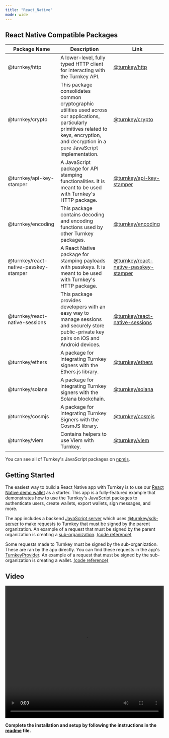 ```yaml
---
title: "React_Native"
mode: wide
---
```

  
## React Native Compatible Packages

| Package Name                          | Description                                                                                                                                                                                     | Link                                                                                                         |
| ------------------------------------- | ----------------------------------------------------------------------------------------------------------------------------------------------------------------------------------------------- | ------------------------------------------------------------------------------------------------------------ |
| @turnkey/http                         | A lower-level, fully typed HTTP client for interacting with the Turnkey API.                                                                                                                    | [@turnkey/http](https://www.npmjs.com/package/@turnkey/http)                                                 |
| @turnkey/crypto                       | This package consolidates common cryptographic utilities used across our applications, particularly primitives related to keys, encryption, and decryption in a pure JavaScript implementation. | [@turnkey/crypto](https://www.npmjs.com/package/@turnkey/crypto)                                             |
| @turnkey/api-key-stamper              | A JavaScript package for API stamping functionalities. It is meant to be used with Turnkey's HTTP package.                                                                                      | [@turnkey/api-key-stamper](https://www.npmjs.com/package/@turnkey/api-key-stamper)                           |
| @turnkey/encoding                     | This package contains decoding and encoding functions used by other Turnkey packages.                                                                                                           | [@turnkey/encoding](https://www.npmjs.com/package/@turnkey/encoding)                                         |
| @turnkey/react-native-passkey-stamper | A React Native package for stamping payloads with passkeys. It is meant to be used with Turnkey's HTTP package.                                                                                 | [@turnkey/react-native-passkey-stamper](https://www.npmjs.com/package/@turnkey/react-native-passkey-stamper) |
| @turnkey/react-native-sessions        | This package provides developers with an easy way to manage sessions and securely store public-private key pairs on iOS and Android devices.                                                    | [@turnkey/react-native-sessions](https://www.npmjs.com/package/@turnkey/react-native-sessions)               |
| @turnkey/ethers                       | A package for integrating Turnkey signers with the Ethers.js library.                                                                                                                           | [@turnkey/ethers](https://www.npmjs.com/package/@turnkey/ethers)                                             |
| @turnkey/solana                       | A package for integrating Turnkey signers with the Solana blockchain.                                                                                                                           | [@turnkey/solana](https://www.npmjs.com/package/@turnkey/solana)                                             |
| @turnkey/cosmjs                       | A package for integrating Turnkey Signers with the CosmJS library.                                                                                                                              | [@turnkey/cosmjs](https://www.npmjs.com/package/@turnkey/cosmjs)                                             |
| @turnkey/viem                         | Contains helpers to use Viem with Turnkey.                                                                                                                                                      | [@turnkey/viem](https://www.npmjs.com/package/@turnkey/viem)                                                 |

You can see all of Turnkey's JavaScript packages on [npmjs](https://www.npmjs.com/search?q=keywords:Turnkey).

## Getting Started

The easiest way to build a React Native app with Turnkey is to use our [React Native demo wallet](https://github.com/tkhq/react-native-demo-wallet) as a starter. This app is a fully-featured example that demonstrates how to use the Turnkey's JavaScript packages to authenticate users, create wallets, export wallets, sign messages, and more.

The app includes a backend [JavaScript server](https://github.com/tkhq/react-native-demo-wallet/blob/main/app/turnkey%2Bapi.ts) which uses [@turnkey/sdk-server](https://www.npmjs.com/package/@turnkey/sdk-server) to make requests to Turnkey that must be signed by the parent organization. An example of a request that must be signed by the parent organization is creating a [sub-organization](/concepts/sub-organizations). [(code reference)](https://github.com/tkhq/react-native-demo-wallet/blob/6200e34563ed5076a1f7305c9aaa8f65d9242b53/app/turnkey%2Bapi.ts#L132-L192)

Some requests made to Turnkey must be signed by the sub-organization. These are ran by the app directly. You can find these requests in the app's [TurnkeyProvider](https://github.com/tkhq/react-native-demo-wallet/blob/main/providers/turnkey.tsx). An example of a request that must be signed by the sub-organization is creating a wallet. [(code reference)](https://github.com/tkhq/react-native-demo-wallet/blob/6200e34563ed5076a1f7305c9aaa8f65d9242b53/providers/turnkey.tsx#L609-L642)

## Video

<Frame>
  <video
  src="https://github.com/tkhq/react-native-demo-wallet/raw/refs/heads/main/assets/videos/demo_video.mov"
  width="100%"
  height="420"
  controls
></video>
</Frame>

**Complete the installation and setup by following the instructions in the [readme](https://github.com/tkhq/react-native-demo-wallet/blob/main/readme.md) file.**
